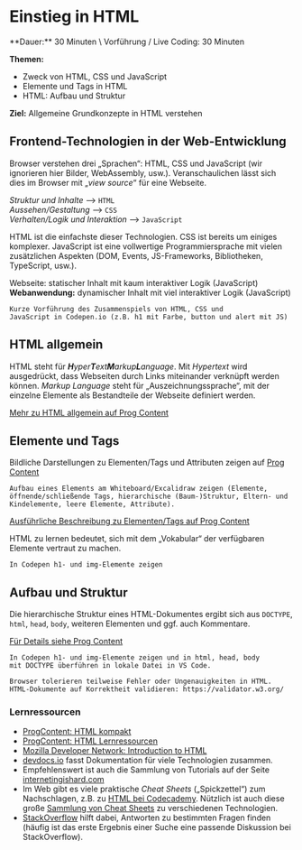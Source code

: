 
# Einstieg in HTML

<Callout>
  **Dauer:** 30 Minuten \
  Vorführung / Live Coding: 30 Minuten

  **Themen:**

  - Zweck von HTML, CSS und JavaScript
  - Elemente und Tags in HTML
  - HTML: Aufbau und Struktur

  **Ziel:** Allgemeine Grundkonzepte in HTML verstehen
</Callout>

## Frontend-Technologien in der Web-Entwicklung

Browser verstehen drei „Sprachen“: HTML, CSS und 
JavaScript (wir ignorieren hier Bilder, WebAssembly, usw.).
Veranschaulichen lässt sich dies im Browser mit 
„_view source_“ für eine Webseite.

_Struktur und Inhalte_ ⟶ `HTML` \
_Aussehen/Gestaltung_ ⟶ `CSS` \
_Verhalten/Logik und Interaktion_ ⟶ `JavaScript`

HTML ist die einfachste dieser Technologien. CSS ist bereits um einiges 
komplexer. JavaScript ist eine vollwertige Programmiersprache mit vielen 
zusätzlichen Aspekten (DOM, Events, JS-Frameworks, Bibliotheken, 
TypeScript, usw.).

Webseite: statischer Inhalt mit kaum interaktiver Logik (JavaScript) \
**Webanwendung:** dynamischer Inhalt mit viel interaktiver Logik (JavaScript)

```
Kurze Vorführung des Zusammenspiels von HTML, CSS und 
JavaScript in Codepen.io (z.B. h1 mit Farbe, button und alert mit JS)
```

## HTML allgemein

HTML steht für _**H**yper**T**ext**M**arkup**L**anguage_. Mit _Hypertext_ 
wird ausgedrückt, dass Webseiten durch Links miteinander verknüpft 
werden können. _Markup Language_ steht für „Auszeichnungssprache“, mit
der einzelne Elemente als Bestandteile der Webseite definiert werden.

[Mehr zu HTML allgemein auf Prog Content](https://www.progcontent.com/html-kompakt/intro)

## Elemente und Tags

Bildliche Darstellungen zu Elementen/Tags und Attributen zeigen auf 
[Prog Content](https://www.progcontent.com/html-kompakt/elemente-tags)

```
Aufbau eines Elements am Whiteboard/Excalidraw zeigen (Elemente, 
öffnende/schließende Tags, hierarchische (Baum-)Struktur, Eltern- und
Kindelemente, leere Elemente, Attribute).
```

[Ausführliche Beschreibung zu Elementen/Tags auf Prog Content](https://www.progcontent.com/html-kompakt/elemente-tags)

<Callout type="info">
HTML zu lernen bedeutet, sich mit dem „Vokabular“ der 
verfügbaren Elemente vertraut zu machen.
</Callout>

```
In Codepen h1- und img-Elemente zeigen
```

## Aufbau und Struktur

Die hierarchische Struktur eines HTML-Dokumentes ergibt 
sich aus `DOCTYPE`, `html`, `head`, `body`, weiteren Elementen
und ggf. auch Kommentare.

[Für Details siehe  Prog Content](https://www.progcontent.com/html-kompakt/aufbau)

```
In Codepen h1- und img-Elemente zeigen und in html, head, body 
mit DOCTYPE überführen in lokale Datei in VS Code.
```

```
Browser tolerieren teilweise Fehler oder Ungenauigkeiten in HTML.
HTML-Dokumente auf Korrektheit validieren: https://validator.w3.org/
```


### Lernressourcen 

- [ProgContent: HTML kompakt](https://progcontent.com/html-kompakt) 
- [ProgContent: HTML Lernressourcen](https://www.progcontent.com/html-kompakt/lernressourcen) 
- [Mozilla Developer Network: Introduction to HTML](https://developer.mozilla.org/en-US/docs/Learn/HTML/Introduction_to_HTML)
- [devdocs.io](https://devdocs.io/) fasst Dokumentation für viele Technologien zusammen.
- Empfehlenswert ist auch die Sammlung von Tutorials auf der Seite [internetingishard.com](https://www.internetingishard.com/)
- Im Web gibt es viele praktische _Cheat Sheets_ („Spickzettel“) zum Nachschlagen, z.B. zu [HTML bei Codecademy](https://www.codecademy.com/learn/learn-html/modules/learn-html-elements/cheatsheet). Nützlich ist auch diese große [Sammlung von Cheat Sheets](https://codehouse-app.netlify.app) zu verschiedenen Technologien.
- [StackOverflow](https://stackoverflow.com) hilft dabei, Antworten zu bestimmten Fragen finden (häufig ist das erste Ergebnis einer Suche eine passende Diskussion bei StackOverflow).


